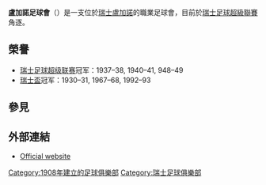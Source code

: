 {{noteTA
|G1=Football
|G2=UEFA
}}
{{Football club infobox
| clubname   = 盧加諾<br>''Lugano''
| image      = [[file:AC_Lugano.jpg|160px]]
| fullname   = 卢加诺足球俱乐部<br>''Football Club Lugano''
| founded    = {{start date and age|df=yes|1908}}
| ground     = [[盧加諾|盧加諾]][[Stadio_Cornaredo|Stadio Cornaredo]]
| capacity   = 6,330
| chairman   = Angelo Renzetti
| manager    = [[Pierluigi_Tami|Pierluigi Tami]]
| league     = [[瑞士足球超級聯賽|瑞士足球超級聯賽]]
| season     = 2021–22
| position   = 瑞士超，第 4 位
| pattern_la1=|pattern_b1=_lugano1617a|pattern_ra2=
| leftarm1=000000|body1=000000|rightarm1=000000|shorts1=000000|socks1=000000
| pattern_la2=|pattern_b2=_lugano1617h|pattern_ra1=
| leftarm2=ffffff|body2=ffffff|rightarm2=ffffff|shorts2=FFFFFF|socks2=ffffff
| pattern_la3=_lugano1617t|pattern_b3=_lugano1617t|pattern_ra3=_lugano1617t
| leftarm3=ffff00|body3=ffff00|rightarm3=ff0000|shorts3=FF0000|socks3=FF0000
}}
'''盧加諾足球會'''（{{lang-it|FC Lugano}}）是一支位於[[瑞士|瑞士]][[盧加諾|盧加諾]]的職業足球會，目前於[[瑞士足球超級聯賽|瑞士足球超級聯賽]]角逐。

==榮譽==
*[[瑞士足球超级联赛|瑞士足球超级联赛]]冠军：1937–38, 1940–41, 948–49
*[[瑞士盃|瑞士盃]]冠军：1930–31, 1967–68, 1992–93

== 參見 ==
{{Reflist}}

==外部連結==
* [http://www.fclugano.com Official website] {{Wayback|url=http://www.fclugano.com/ |date=20211124211106 }} {{it icon}}

[[Category:1908年建立的足球俱樂部|Category:1908年建立的足球俱樂部]]
[[Category:瑞士足球俱樂部|Category:瑞士足球俱樂部]]